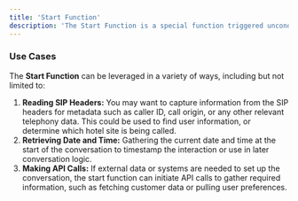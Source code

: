```yaml
---
title: 'Start Function'
description: 'The Start Function is a special function triggered unconditionally at the beginning of a conversation. Its purpose is to setup the call before it starts, and it runs synchronously which means the greeting message will not be read until it has finished executing. This setup process typically involves gathering relevant data, such as reading SIP headers or fetching the current date and time. It may also include making API calls or performing other necessary setup actions to ensure the conversation has the correct context.'
---
```


### Use Cases

The **Start Function** can be leveraged in a variety of ways, including but not limited to:

1. **Reading SIP Headers:** You may want to capture information from the SIP headers for metadata such as caller ID, call origin, or any other relevant telephony data. This could be used to find user information, or determine which hotel site is being called.
2. **Retrieving Date and Time:** Gathering the current date and time at the start of the conversation to timestamp the interaction or use in later conversation logic.
3. **Making API Calls:** If external data or systems are needed to set up the conversation, the start function can initiate API calls to gather required information, such as fetching customer data or pulling user preferences.